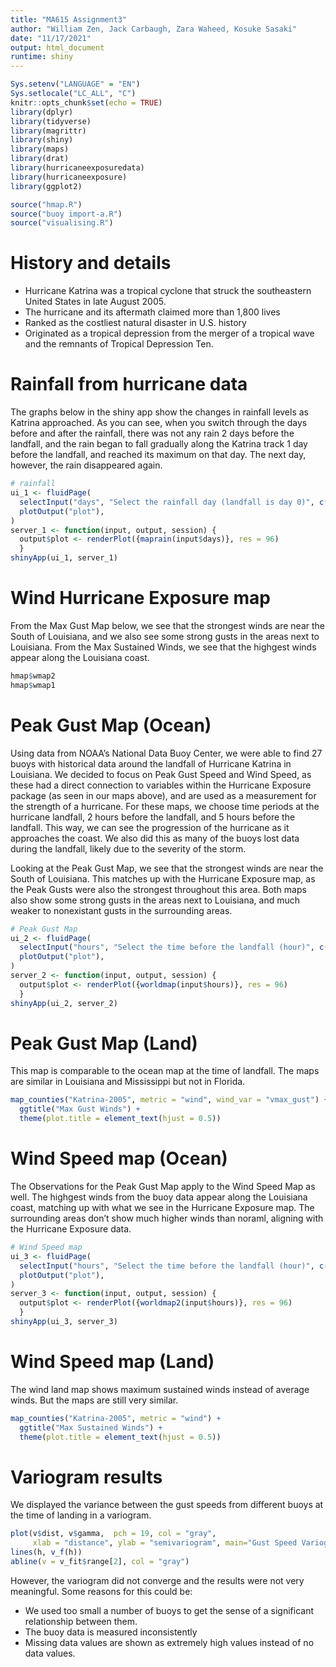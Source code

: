 ```yaml
---
title: "MA615 Assignment3"
author: "William Zen, Jack Carbaugh, Zara Waheed, Kosuke Sasaki"
date: "11/17/2021"
output: html_document
runtime: shiny
---
```


```r
Sys.setenv("LANGUAGE" = "EN")
Sys.setlocale("LC_ALL", "C")
knitr::opts_chunk$set(echo = TRUE)
library(dplyr)
library(tidyverse)
library(magrittr)
library(shiny)
library(maps)
library(drat)
library(hurricaneexposuredata)
library(hurricaneexposure)
library(ggplot2)
```

```r
source("hmap.R")
source("buoy import-a.R")
source("visualising.R")
```

# History and details

- Hurricane Katrina was a tropical cyclone that struck the southeastern United States in late August 2005. 
- The hurricane and its aftermath claimed more than 1,800 lives
- Ranked as the costliest natural disaster in U.S. history
- Originated as a tropical depression from the merger of a tropical wave and the remnants of Tropical Depression Ten.

# Rainfall from hurricane data
The graphs below in the shiny app show the changes in rainfall levels as Katrina approached. As you can see, when you switch through the days before and after the rainfall, there was not any rain 2 days before the landfall, and the rain began to fall gradually along the Katrina track 1 day before the landfall, and reached its maximum on that day. The next day, however, the rain disappeared again.

```r
# rainfall
ui_1 <- fluidPage(
  selectInput("days", "Select the rainfall day (landfall is day 0)", c(-5:5)),
  plotOutput("plot"),
)
server_1 <- function(input, output, session) {
  output$plot <- renderPlot({maprain(input$days)}, res = 96)
  }
shinyApp(ui_1, server_1)
```

# Wind Hurricane Exposure map
From the Max Gust Map below, we see that the strongest winds are near the South of Louisiana, and we also see some strong gusts in the areas next to Louisiana.
From the Max Sustained Winds, we see that the highgest winds appear along the Louisiana coast.
```r
hmap$wmap2
hmap$wmap1
```


# Peak Gust Map (Ocean)
Using data from NOAA's National Data Buoy Center, we were able to find 27 buoys with historical data around the landfall of Hurricane Katrina in Louisiana. We decided to focus on Peak Gust Speed and Wind Speed, as these had a direct connection to variables within the Hurricane Exposure package (as seen in our maps above), and are used as a measurement for the strength of a hurricane. For these maps, we choose time periods at the hurricane landfall, 2 hours before the landfall, and 5 hours before the landfall. This way, we can see the progression of the hurricane as it approaches the coast. We also did this as many of the buoys lost data during the landfall, likely due to the severity of the storm. 

Looking at the Peak Gust Map, we see that the strongest winds are near the South of Louisiana. This matches up with the Hurricane Exposure map, as the Peak Gusts were also the strongest throughout this area. Both maps also show some strong gusts in the areas next to Louisiana, and much weaker to nonexistant gusts in the surrounding areas.
```r
# Peak Gust Map
ui_2 <- fluidPage(
  selectInput("hours", "Select the time before the landfall (hour)", c(0, -2, -5)),
  plotOutput("plot"),
)
server_2 <- function(input, output, session) {
  output$plot <- renderPlot({worldmap(input$hours)}, res = 96)
  }
shinyApp(ui_2, server_2)
```

# Peak Gust Map (Land)
This map is comparable to the ocean map at the time of landfall. The maps are similar in Louisiana and Mississippi but not in Florida.
```r
map_counties("Katrina-2005", metric = "wind", wind_var = "vmax_gust") +
  ggtitle("Max Gust Winds") +
  theme(plot.title = element_text(hjust = 0.5))
```

# Wind Speed map (Ocean)

The Observations for the Peak Gust Map apply to the Wind Speed Map as well. The highgest winds from the buoy data appear along the Louisiana coast, matching up with what we see in the Hurricane Exposure map. The surrounding areas don't show much higher winds than noraml, aligning with the Hurricane Exposure data.
```r
# Wind Speed map
ui_3 <- fluidPage(
  selectInput("hours", "Select the time before the landfall (hour)", c(0, -2, -5)),
  plotOutput("plot"),
)
server_3 <- function(input, output, session) {
  output$plot <- renderPlot({worldmap2(input$hours)}, res = 96)
  }
shinyApp(ui_3, server_3)
```

# Wind Speed map (Land)
The wind land map shows maximum sustained winds instead of average winds. But the maps are still very similar.
```r
map_counties("Katrina-2005", metric = "wind") +
  ggtitle("Max Sustained Winds") +
  theme(plot.title = element_text(hjust = 0.5))
```


# Variogram results

We displayed the variance between the gust speeds from different buoys at the time of landing in a variogram. 

```r
plot(v$dist, v$gamma,  pch = 19, col = "gray",
     xlab = "distance", ylab = "semivariogram", main="Gust Speed Variogram")
lines(h, v_f(h))
abline(v = v_fit$range[2], col = "gray")
```


However, the variogram did not converge and the results were not very meaningful. Some reasons for this could be:

- We used too small a number of buoys to get the sense of a significant relationship between them.
- The buoy data is measured inconsistently
- Missing data values are shown as extremely high values instead of no data values.

